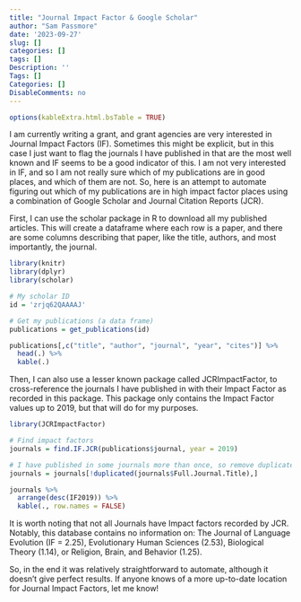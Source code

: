 ```yaml
---
title: "Journal Impact Factor & Google Scholar"
author: "Sam Passmore"
date: '2023-09-27'
slug: []
categories: []
tags: []
Description: ''
Tags: []
Categories: []
DisableComments: no
---
```


```r
options(kableExtra.html.bsTable = TRUE)
```


I am currently writing a grant, and grant agencies are very interested in Journal Impact Factors (IF). Sometimes this might be explicit, but in this case I just want to flag the journals I have published in that are the most well known and IF seems to be a good indicator of this. I am not very interested in IF, and so I am not really sure which of my publications are in good places, and which of them are not. So, here is an attempt to automate figuring out which of my publications are in high impact factor places using a combination of Google Scholar and Journal Citation Reports (JCR).

First, I can use the scholar package in R to download all my published articles. This will create a dataframe where each row is a paper, and there are some columns describing that paper, like the title, authors, and most importantly, the journal.

```r
library(knitr)
library(dplyr)
library(scholar)

# My scholar ID
id = 'zrjq62QAAAAJ'

# Get my publications (a data frame)
publications = get_publications(id)

publications[,c("title", "author", "journal", "year", "cites")] %>% 
  head(.) %>% 
  kable(.)
```

Then, I can also use a lesser known package called JCRImpactFactor, to cross-reference the journals I have published in with their Impact Factor as recorded in this package. This package only contains the Impact Factor values up to 2019, but that will do for my purposes.

```r
library(JCRImpactFactor)

# Find impact factors
journals = find.IF.JCR(publications$journal, year = 2019) 

# I have published in some journals more than once, so remove duplicates
journals = journals[!duplicated(journals$Full.Journal.Title),]

journals %>% 
  arrange(desc(IF2019)) %>%
  kable(., row.names = FALSE)
```

It is worth noting that not all Journals have Impact factors recorded by JCR. Notably, this database contains no information on: The Journal of Language Evolution (IF = 2.25), Evolutionary Human Sciences (2.53), Biological Theory (1.14), or Religion, Brain, and Behavior (1.25).

So, in the end it was relatively straightforward to automate, although it doesn't give perfect results. If anyone knows of a more up-to-date location for Journal Impact Factors, let me know!
